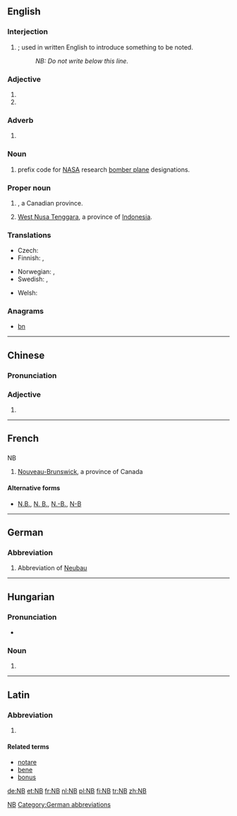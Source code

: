 {{also|Nb|nb|N.B.|N.-B.}}
==English==

===Interjection===
{{en-interjection}}

# {{initialism of|nota bene|dot=|lang=en}}; used in written English to introduce something to be noted.
#: ''NB: Do not write below this line.''

===Adjective===
{{en-adj|?}}

# {{abbreviation of|northbound|lang=en}}
# {{abbreviation of|non-binary|lang=en}}

===Adverb===
{{en-adv|?}}

# {{abbreviation of|northbound|lang=en}}

===Noun===
{{en-noun|?}}

# {{context|US|aviation|lang=en}} prefix code for [[NASA]] research [[bomber plane]] designations.

===Proper noun===
{{en-proper noun}}

# {{context|Canada|lang=en}} {{initialism of|New Brunswick|dot=|lang=en}}, a Canadian province. 
# [[West Nusa Tenggara]], a province of [[Indonesia]].

===Translations===
{{trans-top|Nota bene; used in written English to introduce something to be noted}}
* Czech: {{t|cs|pozn.}}
* Finnish: {{t|fi|HUOM}}, {{t|fi|Huom}}
{{trans-mid}}
* Norwegian: {{t|no|NB}}, {{t|no|Notabene}}
* Swedish: {{t|sv|obs}}, {{t+|sv|observera}}
{{trans-bottom}}

{{trans-top|New Brunswick}}
{{trans-mid}}
{{trans-bottom}}

{{trans-top|northbound}}
{{trans-mid}}
{{trans-bottom}}

{{checktrans-top}}
{{trans-mid}}
* Welsh: {{t-check|cy|DS}}
{{trans-bottom}}

===Anagrams===
* [[bn#English|bn]]

----

==Chinese==

===Pronunciation===
{{zh-pron
|m=niúbī
|cat=adj
}}

===Adjective===
{{zh-adj}}

# {{initialism of|牛屄|lang=zh}}

[[Category:Mandarin terms written in foreign scripts|NB]]

----

==French==

==={{abbreviation-old|fr}}===
; NB

# [[Nouveau-Brunswick]], a province of Canada

====Alternative forms====
* [[N.B.]], [[N. B.]], [[N.-B.]], [[N-B]]

----

==German==

===Abbreviation===
{{rfc-header|Abbreviation}}
{{head|de|abbreviation}}

# {{context|apartment listing|lang=de}} Abbreviation of [[Neubau]]

[[Category:German abbreviations]]

----

==Hungarian==

===Pronunciation===
* {{hu-IPA|enbé}}

===Noun===
{{hu-noun}}

# {{abbreviation of|Nemzeti Bajnokság|lang=hu}}

----

==Latin==

===Abbreviation===
{{rfc-header|Abbreviation}}
{{head|la|abbreviation}}

# {{abbreviation of|nota bene|lang=la}}

====Related terms====
* [[notare]]
* [[bene]]
* [[bonus]]

[[de:NB]]
[[et:NB]]
[[fr:NB]]
[[nl:NB]]
[[pl:NB]]
[[fi:NB]]
[[tr:NB]]
[[zh:NB]]